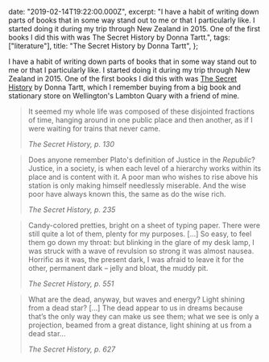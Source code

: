 

  date: "2019-02-14T19:22:00.000Z",
  excerpt:
    "I have a habit of writing down parts of books that in some way stand out to me or that I particularly like. I started doing it during my trip through New Zealand in 2015. One of the first books I did this with was The Secret History by Donna Tartt.",
  tags: ["literature"],
  title: "The Secret History by Donna Tartt",
};

I have a habit of writing down parts of books that in some way stand out to me or that I particularly like. I started doing it during my trip through New Zealand in 2015. One of the first books I did this with was [The Secret History](https://en.wikipedia.org/wiki/The_Secret_History) by Donna Tartt, which I remember buying from a big book and stationary store on Wellington's Lambton Quary with a friend of mine.

> It seemed my whole life was composed of these disjointed fractions of time, hanging around in one public place and then another, as if I were waiting for trains that never came.
>
> <cite>The Secret History, p. 130</cite>

> Does anyone remember Plato's definition of Justice in the _Republic_? Justice, in a society, is when each level of a hierarchy works within its place and is content with it. A poor man who wishes to rise above his station is only making himself needlessly miserable. And the wise poor have always known this, the same as do the wise rich.
>
> <cite>The Secret History, p. 235</cite>

> Candy-colored pretties, bright on a sheet of typing paper. There were still quite a lot of them, plenty for my purposes. […] So easy, to feel them go down my throat: but blinking in the glare of my desk lamp, I was struck with a wave of revulsion so strong it was almost nausea. Horrific as it was, the present dark, I was afraid to leave it for the other, permanent dark – jelly and bloat, the muddy pit.
>
> <cite>The Secret History, p. 551</cite>

> What are the dead, anyway, but waves and energy? Light shining from a dead star? […] The dead appear to us in dreams because that’s the only way they can make us see them; what we see is only a projection, beamed from a great distance, light shining at us from a dead star...
>
> <cite>The Secret History, p. 627</cite>
